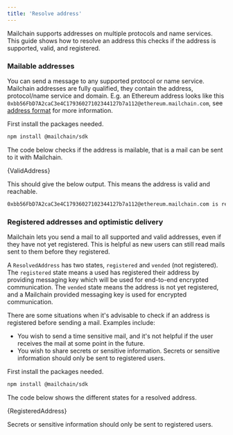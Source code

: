 ```yaml
---
title: 'Resolve address'
---
```



Mailchain supports addresses on multiple protocols and name services. This guide shows how to resolve an address this checks if the address is supported, valid, and registered.

### Mailable addresses

You can send a message to any supported protocol or name service. Mailchain addresses are fully qualified, they contain the address, protocol/name service and domain. E.g. an Ethereum address looks like this `0xbb56FbD7A2caC3e4C17936027102344127b7a112@ethereum.mailchain.com`, see [address format](../../address-formatting/) for more information.

First install the packages needed.

```bash npm2yarn
npm install @mailchain/sdk
```

The code below checks if the address is mailable, that is a mail can be sent to it with Mailchain.

<CodeBlock language="ts">{ValidAddress}</CodeBlock>

This should give the below output. This means the address is valid and reachable.

```bash
0xbb56FbD7A2caC3e4C17936027102344127b7a112@ethereum.mailchain.com is reachable.
```

### Registered addresses and optimistic delivery

Mailchain lets you send a mail to all supported and valid addresses, even if they have not yet registered. This is helpful as new users can still read mails sent to them before they registered.

A `ResolvedAddress` has two states, `registered` and `vended` (not registered). The `registered` state means a used has registered their address by providing messaging key which will be used for end-to-end encrypted communication. The `vended` state means the address is not yet registered, and a Mailchain provided messaging key is used for encrypted communication.

There are some situations when it's advisable to check if an address is registered before sending a mail. Examples include:

-   You wish to send a time sensitive mail, and it's not helpful if the user receives the mail at some point in the future.
-   You wish to share secrets or sensitive information. Secrets or sensitive information should only be sent to registered users.

First install the packages needed.

```bash npm2yarn
npm install @mailchain/sdk
```

The code below shows the different states for a resolved address.

<CodeBlock language="ts">{RegisteredAddress}</CodeBlock>

<Admonition type="warning">
	<p>Secrets or sensitive information should only be sent to registered users.</p>
</Admonition>

